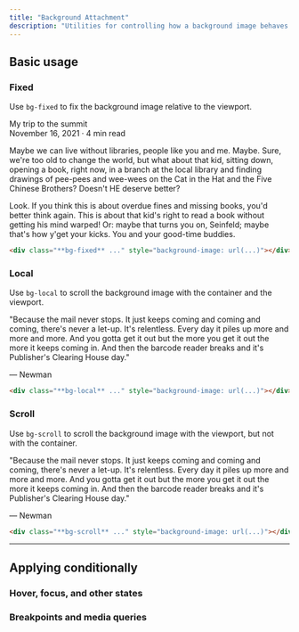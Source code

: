 ```yaml
---
title: "Background Attachment"
description: "Utilities for controlling how a background image behaves when scrolling."
---
```




## Basic usage

### Fixed

Use `bg-fixed` to fix the background image relative to the viewport.

<Example p="none">
  <div class="px-4">
    <div class="max-w-lg mx-auto h-80 overflow-y-scroll scrollbar-w-1.5 scrollbar-track-gray-100 scrollbar-thumb-rounded scrollbar-thumb-gray-300 bg-cover shadow-lg" style="background-image:url('https://images.unsplash.com/photo-1554629947-334ff61d85dc?ixid=MnwxMjA3fDB8MHxwaG90by1wYWdlfHx8fGVufDB8fHx8&ixlib=rb-1.2.1&auto=format&fit=crop&w=1000&h=666&q=80'); background-position: center -80px;">
      <div class="mt-40">
        <div class="bg-white p-4 sm:p-8">
          <div class="font-inter font-extrabold text-2xl text-black tracking-tight">My trip to the summit</div>
          <div class="mt-1 font-medium text-sm text-gray-500">November 16, 2021 · 4 min read</div>
          <p class="mt-4 leading-7 text-gray-500">Maybe we can live without libraries, people like you and me. Maybe. Sure, we're too old to change the world, but what about that kid, sitting down, opening a book, right now, in a branch at the local library and finding drawings of pee-pees and wee-wees on the Cat in the Hat and the Five Chinese Brothers? Doesn't HE deserve better?</p>
          <p class="mt-4 leading-7 text-gray-500">Look. If you think this is about overdue fines and missing books, you'd better think again. This is about that kid's right to read a book without getting his mind warped! Or: maybe that turns you on, Seinfeld; maybe that's how y'get your kicks. You and your good-time buddies.</p>
        </div>
      </div>
    </div>
  </div>
</Example>

```html
<div class="**bg-fixed** ..." style="background-image: url(...)"></div>
```

### Local

Use `bg-local` to scroll the background image with the container and the viewport.

<Example p="none">
  <div class="px-4">
    <div class="max-w-lg mx-auto bg-white shadow-lg">
      <div class="py-8 sm:py-12">
        <div class="h-64 overflow-y-scroll scrollbar-w-1.5 scrollbar-track-gray-100 scrollbar-thumb-rounded scrollbar-thumb-gray-300 bg-cover bg-local" style="background-image:url('https://images.unsplash.com/photo-1554629947-334ff61d85dc?ixid=MnwxMjA3fDB8MHxwaG90by1wYWdlfHx8fGVufDB8fHx8&ixlib=rb-1.2.1&auto=format&fit=crop&w=1000&h=666&q=80');">
          <div class="p-6 sm:px-16 sm:py-12 bg-black/40">
            <p class="font-serif italic text-base sm:text-2xl text-white text-center leading-6 sm:leading-8">"Because the mail never stops. It just keeps coming and coming and coming, there's never a let-up. It's relentless. Every day it piles up more and more and more. And you gotta get it out but the more you get it out the more it keeps coming in. And then the barcode reader breaks and it's Publisher's Clearing House day."</p>
            <div class="mt-6 font-inter font-bold text-sm sm:text-base text-white text-center">&mdash; Newman</div>
          </div>
        </div>
      </div>
    </div>
  </div>
</Example>

```html
<div class="**bg-local** ..." style="background-image: url(...)"></div>
```

### Scroll

Use `bg-scroll` to scroll the background image with the viewport, but not with the container.

<Example p="none">
  <div class="px-4">
    <div class="max-w-lg mx-auto bg-white shadow-lg">
      <div class="py-8 sm:py-12">
        <div class="h-64 overflow-y-scroll scrollbar-w-1.5 scrollbar-track-gray-100 scrollbar-thumb-rounded scrollbar-thumb-gray-300 bg-cover bg-scroll" style="background-image:url('https://images.unsplash.com/photo-1554629947-334ff61d85dc?ixid=MnwxMjA3fDB8MHxwaG90by1wYWdlfHx8fGVufDB8fHx8&ixlib=rb-1.2.1&auto=format&fit=crop&w=1000&h=666&q=80');">
          <div class="p-6 sm:px-16 sm:py-12 bg-black/40">
            <p class="font-serif italic text-base sm:text-2xl text-white text-center leading-6 sm:leading-8">"Because the mail never stops. It just keeps coming and coming and coming, there's never a let-up. It's relentless. Every day it piles up more and more and more. And you gotta get it out but the more you get it out the more it keeps coming in. And then the barcode reader breaks and it's Publisher's Clearing House day."</p>
            <div class="mt-6 font-inter font-bold text-sm sm:text-base text-white text-center">&mdash; Newman</div>
          </div>
        </div>
      </div>
    </div>
  </div>
</Example>

```html
<div class="**bg-scroll** ..." style="background-image: url(...)"></div>
```

---

## <Heading ignore>Applying conditionally</Heading>

### <Heading ignore>Hover, focus, and other states</Heading>

<HoverFocusAndOtherStates defaultClass="bg-local" featuredClass="bg-fixed" />

### <Heading ignore>Breakpoints and media queries</Heading>

<BreakpointsAndMediaQueries defaultClass="bg-local" featuredClass="bg-fixed" />
